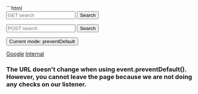 
<Demo id="preventDefault">
<CodeBlock>
```html
<!DOCTYPE html>
<html lang="en">
  <head>
    <meta charset="UTF-8" />
    <meta name="viewport" content="width=device-width, initial-scale=1.0" />
    <title>Navigation API demo 1</title>
  </head>
  <body>
    <form action="/search">
      <input type="text" name="search" placeholder="GET search" />
      <button type="submit">Search</button>
    </form>
    <form method="POST" action="/search">
      <input type="text" name="search" placeholder="POST search" />
      <button type="submit">Search</button>
    </form>
    <button id="mode-button"> Current mode: preventDefault</button>
    <p id="url"></p>
    <a href="https://www.google.com">Google</a>
    <a href="/internal">Internal</a>
    <h3 id="mainText">
      The URL doesn't change when using event.preventDefault(). However, you
      cannot leave the page because we are not doing any checks on our listener.
    </h3>
    <script defer>
      const button = document.querySelector("#mode-button")
      const urlDisplay = document.querySelector("#url")
      const mainText = document.querySelector("#mainText")
      const inputs = document.querySelectorAll("input")

      if (!urlDisplay) throw new Error("No url display")
      urlDisplay.textContent = "current URL: " + location.href

      let mode = "preventDefault"

      button?.addEventListener("click", modeSwap)
      navigation.addEventListener("navigate", navigationHandler)

      function modeSwap() {
        if (!button || !mainText) return console.log("no button or mainText")
        if (mode === "preventDefault") {
          mode = "intercept"
          button.textContent = "Current mode: intercept"
          mainText.innerHTML = `<h6>Okay, you can leave if you want to. But, I'll miss you.</h6>`
        } else {
          mode = "preventDefault"
          button.textContent = "Current mode: preventDefault"
          mainText.innerHTML = `<h1>I'll never let you leave!</h1>`
        }
      }

      async function navigationHandler(event) {
        if (!button || !urlDisplay || !mainText) return

        const url = new URL(event.destination.url)

        const path = url.pathname
        const searchParams = url.searchParams

        if (mode === "preventDefault") {
          event.preventDefault()
          const formData = event.formData
          if (path === "/search" && searchParams.has("search")) {
            const search = searchParams.get("search")
            mainText.textContent = `You searched for ${search} with a GET request. That's so cool.`
            return
          }
          if (formData) {
            const search = formData.get("search")
            mainText.textContent = `You searched for ${search} with a POST request. I love that about you.`
            return
          }
          if (url.origin === location.origin) {
            mainText.innerHTML = `<h1>Yeah, just stay here. It's nice here.</h1>`
            return
          } else {
            if (checkInputs()) {
              if (
                !confirm(
                  "You have unsaved changes. Are you sure you want to leave?"
                )
              ) {
                mainText.innerHTML = `<h1>I mean, you can't leave anyway, but I'm glad you're staying.</h1>`
                return
              }
            }
            mainText.innerHTML = `<h1>NO! You can't go to ${url.href}.</h1>
            <small>I would miss you too much.</small>`
          }
        } else {
          // You don't need a whole different handler.
          // This is all you need to do to check for unsaved changes.
          // if (checkInputs()) {
          //   if(!confirm("You have unsaved changes. Are you sure you want to leave?")) {
          //     event.preventDefault()
          //     return
          //   }
          // }
          event.intercept({
            handler() {
              if (path === "/internal") {
                mainText.innerHTML = `<h1>Yeah, you can stay here... But, really... you can leave now.</h1>`
              }
              if (path === "/search" && searchParams.has("search")) {
                const search = searchParams.get("search")
                mainText.textContent = `You searched for ${search} with a GET request. How original.`
              }
              const formData = event.formData
              const search = formData.get("search")
              mainText.textContent = `You searched for ${search} with a POST request. Boooring. Just go to Google already.`
            },
          })
        }
        setTimeout(() => {
          urlDisplay.textContent = "current URL: " + location.href
        }) // this is just to wait until after the promise resolves
        // we'll explore better ways to do this later
      }

      function checkInputs() {
        for (const input of inputs) {
          if (input.value) {
            return true
          }
        }
        return false
      }
    </script>

  </body>
</html>
```
</CodeBlock>
<IFrame src={demoURL + "2"} slot="demo" small />
<CodePen slug="oNajZwQ" slot="codePen" />
</Demo>